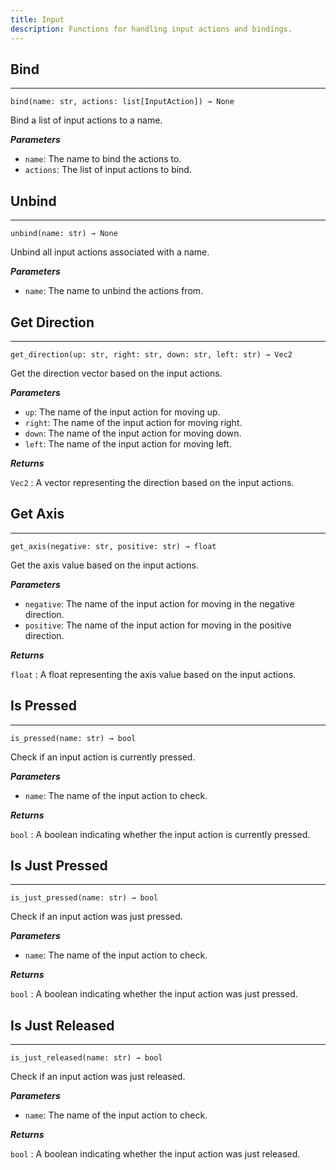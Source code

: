 ```yaml
---
title: Input
description: Functions for handling input actions and bindings.
---
```


## Bind
---

`bind(name: str, actions: list[InputAction]) → None`

Bind a list of input actions to a name.

_**Parameters**_

- `name`: The name to bind the actions to.
- `actions`: The list of input actions to bind.

## Unbind
---

`unbind(name: str) → None`

Unbind all input actions associated with a name.

_**Parameters**_

- `name`: The name to unbind the actions from.

## Get Direction
---

`get_direction(up: str, right: str, down: str, left: str) → Vec2`

Get the direction vector based on the input actions.

_**Parameters**_

- `up`: The name of the input action for moving up.
- `right`: The name of the input action for moving right.
- `down`: The name of the input action for moving down.
- `left`: The name of the input action for moving left.

_**Returns**_

`Vec2` : A vector representing the direction based on the input actions.

## Get Axis
---

`get_axis(negative: str, positive: str) → float`

Get the axis value based on the input actions.

_**Parameters**_

- `negative`: The name of the input action for moving in the negative direction.
- `positive`: The name of the input action for moving in the positive direction.

_**Returns**_

`float` : A float representing the axis value based on the input actions.

## Is Pressed
---

`is_pressed(name: str) → bool`

Check if an input action is currently pressed.

_**Parameters**_

- `name`: The name of the input action to check.

_**Returns**_

`bool` : A boolean indicating whether the input action is currently pressed.

## Is Just Pressed
---

`is_just_pressed(name: str) → bool`

Check if an input action was just pressed.

_**Parameters**_

- `name`: The name of the input action to check.

_**Returns**_

`bool` : A boolean indicating whether the input action was just pressed.

## Is Just Released
---

`is_just_released(name: str) → bool`

Check if an input action was just released.

_**Parameters**_

- `name`: The name of the input action to check.

_**Returns**_

`bool` : A boolean indicating whether the input action was just released.
